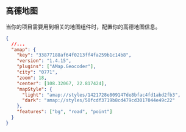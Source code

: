 
<Meta title="全局配置/地图" id="map-config" />

## 高德地图

当你的项目需要用到相关的地图组件时，配置你的高德地图信息。

```json
{
  //...
  "amap": {
    "key": "33877188af64f0213ff4fa259b1c14b8",
    "version": "1.4.15",
    "plugins": ["AMap.Geocoder"],
    "city": "0771",
    "zoom": 18,
    "center": [108.32067, 22.817424],
    "mapStyle": {
      "light": "amap://styles/1421728e809147de8bfac4fd1abd2fb3",
      "dark": "amap://styles/50fcdf3719b8cd479cd3017044e49c22"
    },
    "features": ["bg", "road", "point"]
  }
}
```
